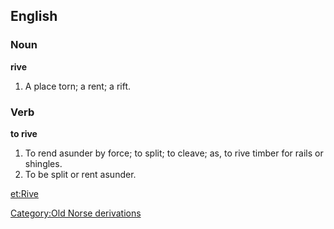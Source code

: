 ==English==

===Noun===

'''rive'''

#A place torn; a rent; a rift.

===Verb===

'''to rive'''

#To rend asunder by force; to split; to cleave; as, to rive timber for rails or shingles.
#To be split or rent asunder.
[[Category:Old Norse derivations]]

[[et:Rive]]